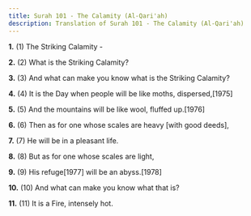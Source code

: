 ```yaml
---
title: Surah 101 - The Calamity (Al-Qari'ah)
description: Translation of Surah 101 - The Calamity (Al-Qari'ah)
---
```


**1.** (1) The Striking Calamity -

**2.** (2) What is the Striking Calamity?

**3.** (3) And what can make you know what is the Striking Calamity?

**4.** (4) It is the Day when people will be like moths, dispersed,[1975]

**5.** (5) And the mountains will be like wool, fluffed up.[1976]

**6.** (6) Then as for one whose scales are heavy [with good deeds],

**7.** (7) He will be in a pleasant life.

**8.** (8) But as for one whose scales are light,

**9.** (9) His refuge[1977] will be an abyss.[1978]

**10.** (10) And what can make you know what that is?

**11.** (11) It is a Fire, intensely hot.

